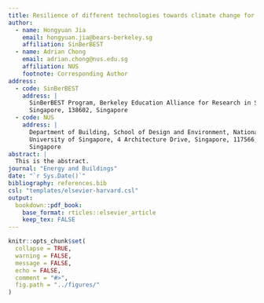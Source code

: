```yaml
---
title: Resilience of different technologies towards climate change for Singapore
author:
  - name: Hongyuan Jia
    email: hongyuan.jia@bears-berkeley.sg
    affiliation: SinBerBEST
  - name: Adrian Chong
    email: adrian.chong@nus.edu.sg
    affiliation: NUS
    footnote: Corresponding Author
address:
  - code: SinBerBEST
    address: |
      SinBerBEST Program, Berkeley Education Alliance for Research in Singapore,
      Singapore, 138602, Singapore
  - code: NUS
    address: |
      Department of Building, School of Design and Environment, National
      University of Singapore, 4 Architecture Drive, Singapore, 117566,
      Singapore
abstract: |
  This is the abstract.
journal: "Energy and Buildings"
date: "`r Sys.Date()`"
bibliography: references.bib
csl: "templates/elsevier-harvard.csl"
output:
  bookdown::pdf_book:
    base_format: rticles::elsevier_article
    keep_tex: FALSE
---
```


```r
knitr::opts_chunk$set(
  collapse = TRUE,
  warning = FALSE,
  message = FALSE,
  echo = FALSE,
  comment = "#>",
  fig.path = "../figures/"
)
```
